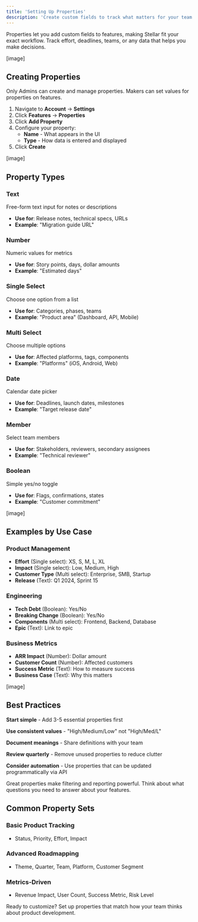 ```yaml
---
title: 'Setting Up Properties'
description: 'Create custom fields to track what matters for your team'
---
```


Properties let you add custom fields to features, making Stellar fit your exact workflow. Track effort, deadlines, teams, or any data that helps you make decisions.

[image]

## Creating Properties

<Note>
Only Admins can create and manage properties. Makers can set values for properties on features.
</Note>

1. Navigate to **Account** → **Settings**
2. Click **Features** → **Properties**  
3. Click **Add Property**
4. Configure your property:
   - **Name** - What appears in the UI
   - **Type** - How data is entered and displayed
5. Click **Create**

[image]

## Property Types

### Text
Free-form text input for notes or descriptions
- **Use for**: Release notes, technical specs, URLs
- **Example**: "Migration guide URL"

### Number
Numeric values for metrics
- **Use for**: Story points, days, dollar amounts
- **Example**: "Estimated days"

### Single Select
Choose one option from a list
- **Use for**: Categories, phases, teams
- **Example**: "Product area" (Dashboard, API, Mobile)

### Multi Select  
Choose multiple options
- **Use for**: Affected platforms, tags, components
- **Example**: "Platforms" (iOS, Android, Web)

### Date
Calendar date picker
- **Use for**: Deadlines, launch dates, milestones
- **Example**: "Target release date"

### Member
Select team members
- **Use for**: Stakeholders, reviewers, secondary assignees
- **Example**: "Technical reviewer"

### Boolean
Simple yes/no toggle
- **Use for**: Flags, confirmations, states
- **Example**: "Customer commitment"

[image]

## Examples by Use Case

### Product Management
- **Effort** (Single select): XS, S, M, L, XL
- **Impact** (Single select): Low, Medium, High
- **Customer Type** (Multi select): Enterprise, SMB, Startup
- **Release** (Text): Q1 2024, Sprint 15

### Engineering
- **Tech Debt** (Boolean): Yes/No
- **Breaking Change** (Boolean): Yes/No  
- **Components** (Multi select): Frontend, Backend, Database
- **Epic** (Text): Link to epic

### Business Metrics
- **ARR Impact** (Number): Dollar amount
- **Customer Count** (Number): Affected customers
- **Success Metric** (Text): How to measure success
- **Business Case** (Text): Why this matters

[image]

## Best Practices

**Start simple** - Add 3-5 essential properties first

**Use consistent values** - "High/Medium/Low" not "High/Med/L"

**Document meanings** - Share definitions with your team

**Review quarterly** - Remove unused properties to reduce clutter

**Consider automation** - Use properties that can be updated programmatically via API

<Tip>
Great properties make filtering and reporting powerful. Think about what questions you need to answer about your features.
</Tip>

## Common Property Sets

### Basic Product Tracking
- Status, Priority, Effort, Impact

### Advanced Roadmapping  
- Theme, Quarter, Team, Platform, Customer Segment

### Metrics-Driven
- Revenue Impact, User Count, Success Metric, Risk Level

Ready to customize? Set up properties that match how your team thinks about product development.